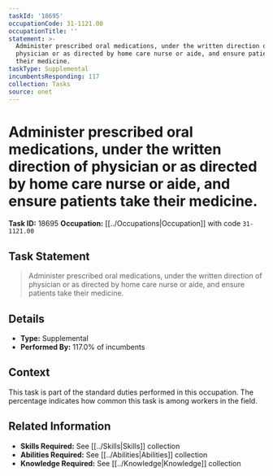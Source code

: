 ```yaml
---
taskId: '18695'
occupationCode: 31-1121.00
occupationTitle: ''
statement: >-
  Administer prescribed oral medications, under the written direction of
  physician or as directed by home care nurse or aide, and ensure patients take
  their medicine.
taskType: Supplemental
incumbentsResponding: 117
collection: Tasks
source: onet
---
```

# Administer prescribed oral medications, under the written direction of physician or as directed by home care nurse or aide, and ensure patients take their medicine.

**Task ID:** 18695
**Occupation:** [[../Occupations|Occupation]] with code `31-1121.00`

## Task Statement

> Administer prescribed oral medications, under the written direction of physician or as directed by home care nurse or aide, and ensure patients take their medicine.

## Details

- **Type:** Supplemental
- **Performed By:** 117.0% of incumbents

## Context

This task is part of the standard duties performed in this occupation. The percentage indicates how common this task is among workers in the field.

## Related Information

- **Skills Required:** See [[../Skills|Skills]] collection
- **Abilities Required:** See [[../Abilities|Abilities]] collection
- **Knowledge Required:** See [[../Knowledge|Knowledge]] collection
